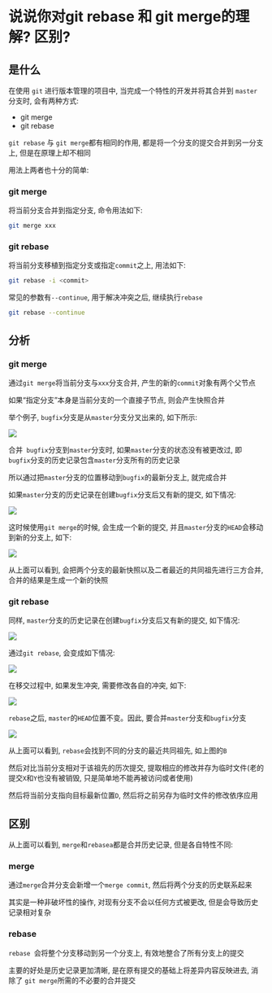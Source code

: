 # 说说你对git rebase 和 git merge的理解? 区别? 

## 是什么

在使用 `git` 进行版本管理的项目中, 当完成一个特性的开发并将其合并到 `master` 分支时, 会有两种方式: 

- git merge
- git rebase

`git rebase` 与 `git merge`都有相同的作用, 都是将一个分支的提交合并到另一分支上, 但是在原理上却不相同

用法上两者也十分的简单: 

### git merge

将当前分支合并到指定分支, 命令用法如下: 

```bash
git merge xxx
```

### git rebase

将当前分支移植到指定分支或指定`commit`之上, 用法如下: 

```bash
git rebase -i <commit>
```

常见的参数有`--continue`, 用于解决冲突之后, 继续执行`rebase`

```bash
git rebase --continue
```

## 分析

### git merge

通过`git merge`将当前分支与`xxx`分支合并, 产生的新的`commit`对象有两个父节点

如果“指定分支”本身是当前分支的一个直接子节点, 则会产生快照合并

举个例子, `bugfix`分支是从`master`分支分叉出来的, 如下所示: 

![](https://static.vue-js.com/88410a30-fdd4-11eb-991d-334fd31f0201.png)

合并` bugfix`分支到`master`分支时, 如果`master`分支的状态没有被更改过, 即 `bugfix`分支的历史记录包含`master`分支所有的历史记录

所以通过把`master`分支的位置移动到`bugfix`的最新分支上, 就完成合并

如果`master`分支的历史记录在创建`bugfix`分支后又有新的提交, 如下情况: 

![](https://static.vue-js.com/929eb220-fdd4-11eb-991d-334fd31f0201.png)

这时候使用`git merge`的时候, 会生成一个新的提交, 并且`master`分支的`HEAD`会移动到新的分支上, 如下: 

![](https://static.vue-js.com/9fdfa3e0-fdd4-11eb-991d-334fd31f0201.png)

从上面可以看到, 会把两个分支的最新快照以及二者最近的共同祖先进行三方合并, 合并的结果是生成一个新的快照

### git rebase

同样, `master`分支的历史记录在创建`bugfix`分支后又有新的提交, 如下情况: 

![](https://static.vue-js.com/ab2d5120-fdd4-11eb-bc6f-3f06e1491664.png)

通过`git rebase`, 会变成如下情况: 

![](https://static.vue-js.com/b72aed70-fdd4-11eb-991d-334fd31f0201.png)

在移交过程中, 如果发生冲突, 需要修改各自的冲突, 如下: 

![](https://static.vue-js.com/c9ba0e80-fdd4-11eb-bc6f-3f06e1491664.png)

`rebase`之后, `master`的`HEAD`位置不变。因此, 要合并`master`分支和`bugfix`分支

![](https://static.vue-js.com/dc660660-fdd4-11eb-991d-334fd31f0201.png)

从上面可以看到, `rebase`会找到不同的分支的最近共同祖先, 如上图的`B`

然后对比当前分支相对于该祖先的历次提交, 提取相应的修改并存为临时文件(老的提交`X`和`Y`也没有被销毁, 只是简单地不能再被访问或者使用)

然后将当前分支指向目标最新位置`D`, 然后将之前另存为临时文件的修改依序应用

## 区别

从上面可以看到, `merge`和`rebasea`都是合并历史记录, 但是各自特性不同: 

### merge

通过`merge`合并分支会新增一个`merge commit`, 然后将两个分支的历史联系起来

其实是一种非破坏性的操作, 对现有分支不会以任何方式被更改, 但是会导致历史记录相对复杂

### rebase

`rebase `会将整个分支移动到另一个分支上, 有效地整合了所有分支上的提交

主要的好处是历史记录更加清晰, 是在原有提交的基础上将差异内容反映进去, 消除了 ` git merge `所需的不必要的合并提交
